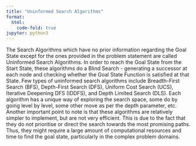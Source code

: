 ```yaml
---
title: "Uninformed Search Algorithms"
format:
  html:
    code-fold: true
jupyter: python3
---
```


<!-- Google tag (gtag.js) -->
<script async src="https://www.googletagmanager.com/gtag/js?id=G-43XXVJQ0JD"></script>
<script>
  window.dataLayer = window.dataLayer || [];
  function gtag(){dataLayer.push(arguments);}
  gtag('js', new Date());

  gtag('config', 'G-43XXVJQ0JD');
</script>

The Search Algorithms which have no prior information regarding the Goal State except for the ones provided in the problem statement are called Uninformed Search Algorithms. In order to reach the Goal State from the Start State, these algorithms do a Blind Search - generating a successor at each node and checking whether the Goal State Function is satisfied at that State. Few types of uninformed search algorithms include Breadth-First Search (BFS), Depth-First Search (DFS), Uniform Cost Search (UCS), Iterative Deepening DFS (IDDFS), and Depth Limited Search (DLS). Each algorithm has a unique way of exploring the search space, some do by going level by level, some other move as per the depth parameter, etc. Another important point to note is that these algorithms are relatively simpler to implement, but are not very efficient. This is due to the fact that they do not prioritise or direct the search towards the most promising paths. Thus, they might require a large amount of computational resources and time to find the goal state, particularly in the complex problem domains. 